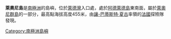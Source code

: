 {{unreferenced|time=2013-10-27T05:39:53+00:00}}
{{coord|67|36|S|68|21|W|source:GNIS|display=title}}

'''萊奧尼島'''是[[南極洲|南極洲]]的島嶼，位於[[萊德灣|萊德灣]]入口處，處於[[阿德萊德島|阿德萊德島]]東南面，屬於[[萊奧尼群島|萊奧尼群島]]的一部分，最高點海拔高度455米，由[[讓-巴蒂斯特·夏古|讓-巴蒂斯特·夏古]]率領的[[法國|法國]]探險隊發現。

{{DEFAULTSORT:Leonie Island}}
[[Category:南極洲島嶼|Category:南極洲島嶼]]


{{AdelaideIsland-geo-stub}}